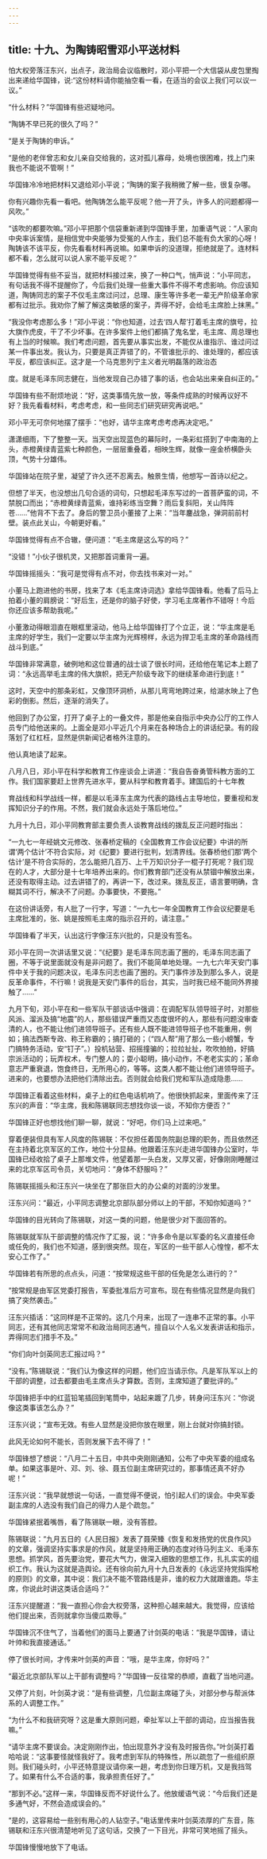 ```yaml
---
---
---
```

title: 十九、为陶铸昭雪邓小平送材料
---



怕大权旁落汪东兴，出点子，政治局会议临散时，邓小平把一个大信袋从皮包里掏出来递给华国锋，说:“这份材料请你能抽空看一看，在适当的会议上我们可以议一议。”

“什么材料？”华国锋有些迟疑地问。

“陶铸不早已死的很久了吗？”

“是关于陶铸的申诉。”

“是他的老伴曾志和女儿亲自交给我的，这对孤儿寡母，处境也很困难，找上门来我也不能说不管啊！”

华国锋冷冷地把材料又退给邓小平说；“陶铸的案子我稍微了解一些，很复杂哪。

你有兴趣你先看一看吧。他陶铸怎么能平反呢？他一开了头，许多人的问题都得一风吹。”

“该吹的都要吹嘛。”邓小平把那个信袋重新递到华国锋手里，加重语气说：“人家向中央率诉案情，是相信党中央能够为受冤的人作主，我们总不能有负大家的心呀！陶铸该不该平反，你先看看材料再说嘛。如果申诉的没道理，拒绝就是了。连材料都不看，怎么就可以说人家不能平反呢？”

华国锋觉得有些不妥当，就把材料接过来，换了一种口气，悄声说：“小平同志，有句话我不得不提醒你了，今后我们处理一些重大事件不得不考虑影响。你应该知道，陶铸同志的案子不仅毛主席过问过，总理、康生等许多老一辈无产阶级革命家都有过批示。我劝你了解了解这类敏感的案子，弄得不好，会给毛主席脸上抹黑。”

“我没你考虑那么多！”邓小平说：“你也知道，过去‘四人帮’打着毛主席的旗号，拉大旗作虎皮，干了不少坏事。在许多案件上他们都搞了鬼名堂，毛主席、周总理也有上当的时候嘛。我们考虑问题，首先要从事实出发，不能仅从谁指示、谁过问过某一件事出发。我认为，只要是真正弄错了的，不管谁批示的、谁处理的，都应该平反，都应该纠正。这才是一个马克思列宁主义者光明磊落的政治态

度。就是毛泽东同志健在，当他发现自己办错了事的话，也会站出来亲自纠正的。”

华国锋有些不耐烦地说：“好，这类事情先放一放，等条件成熟的时候再议好不好？我先看看材料，考虑考虑，和一些同志们研究研究再说吧。”

邓小平无可奈何地摆了摆手：“也好，请华主席考虑考虑再决定吧。”

潇潇细雨，下了整整一天。当天空出现蓝色的幕际时，一条彩虹搭到了中南海的上头，赤橙黄绿青蓝紫七种颜色，一层层重叠着，相映生辉，就像一座金桥横卧头顶，气势十分雄伟。

华国锋站在院子里，凝望了许久还不忍离去。触景生情，他想写一首诗以纪之。

但想了半天，也没想出几句合适的词句，只想起毛泽东写过的一首菩萨蛮的词，不禁脱口而出；“赤橙黄绿青蓝紫，谁持彩练当空舞？雨后复斜阳，关山阵阵苍……”他背不下去了。身后的警卫员小董接了上来：“当年鏖战急，弹洞前前村壁。装点此关山，今朝更好看。”

华国锋觉得有点不合辙，便问道：“毛主席是这么写的吗？”

“没错！”小伙子很机灵，又把那首词重背一遍。

华国锋摇摇头：“我可是觉得有点不对，你去找书来对一对。”

小董马上跑进他的书房，找来了本《毛主席诗词选》拿给华国锋看。他看了后马上拍着小董的肩膀说：“好后生，还是你的脑子好使，学习毛主席著作不错呀！今后你还应该多帮助我呢。”

小董激动得眼泪直在眼框里滚动，他马上给华国锋打了个立正，说：“华主席是毛主席的好学生，我们一定要以华主席为光辉榜样，永远为捍卫毛主席的革命路线而战斗到底。”

华国锋非常满意，破例地和这位普通的战士谈了很长时间，还给他在笔记本上题了词：“永远高举毛主席的伟大旗帜，把无产阶级专政下的继续革命进行到底！”

这时，天空中的那条彩虹，又像顶环洞桥，从那儿弯弯地跨过来，给湖水映上了色彩的倒影。然后，逐渐的消失了。

他回到了办公室，打开了桌子上的一叠文件，那是他亲自指示中央办公厅的工作人员专门给他送来的。上面全是邓小平近几个月来在各种场合上的讲话纪录。有的段落划了红杠枉，显然是供新闻记者格外注意的。

他认真地读了起来。

八月八日，邓小平在科学和教育工作座谈会上讲道：“我自告奋勇管科教方面的工作。我们国家要赶上世界先进水平，要从科学和教育着手。建国后的十七年教

育战线和科学战线一样，都是以毛泽东主席为代表的路线占主导地位，要重视和发挥知识分子的作用。不然，我们就会永远处于落后地位。”

九月十九日，邓小平同教育部主要负责人谈教育战线的拨乱反正问题时指出：

“一九七一年经姚文元修改、张春桥定稿的《全国教育工作会议纪要》中讲的所谓‘两个估计’不符合实际，对《纪要》要进行批判，划清界线。张春桥他们那‘两个估计’是不符合实际的，怎么能把几百万、上千万知识分子一棍子打死呢？我们现在的人才，大部分是十七年培养出来的。你们教育部门还没有从禁锢中解放出来，还没有取得主动。过去讲错了的，再讲一下，改过来。拨乱反正，语言要明确，含糊其词不行，解决不了问题。办事要快，不要拖。”

在这份讲话旁，有人批了一行字，写道：“一九七一年全国教育工作会议纪要是毛主席批准的，张、姚是按照毛主席的指示召开的，请注意。”

华国锋看了半天，认出这行字像汪东兴批的，只是没有签名。

邓小平在同一次讲话里又说：“《纪要》是毛泽东同志画了圈的，毛泽东同志画了圈，不等于说里面就没有是非问题了。我们不能简单地处理。一九七六年天安门事件中关于我的问题决议，毛泽东问志也画了圈的。天门事件涉及到那么多人，说是反革命事件，不行嘛！说我是天安门事件的后台，其实，当时我已经不能同外界接触了……”

九月下旬，邓小平在和一些军队干部谈话中强调：在调配军队领导班子时，对那些风派、溜派及搞“地震”的人，那些错误严重而又态度很坏的人，那些有问题没审查清的人，也不能让他们进领导班子。还有些人既不能进领导班子也不能重用，例如；搞法西斯专政、称王称霸的；搞打砸的；（“四人帮”用了那么一些小螃蟹，专门搞特务活动，安“钉子”。）投机钻营、招摇撞骗的；拉拉扯扯，吹吹拍拍，好搞宗派活动的；玩弄权术，专门整人的；耍小聪明，搞小动作，不老老实实的；革命意志严重衰退，饱食终日，无所用心的，等等。这类人都不能让他们进领导班子。进来的，也要想办法把他们清除出去。否则就会给我们党和军队造成隐患……

华国锋正看着这些材料，桌子上的红色电话机响了。他很快抓起来，里面传来了汪东兴的声音：“华主席，我和陈锡联同志想找你谈一谈，不知你方便否？”

华国锋正好也想找他们聊一聊，就说：“好吧，你们马上过来吧。”

穿着便装但具有军人风度的陈锡联：不仅担任着国务院副总理的职务，而且依然还在主持着北京军区的工作，地位十分显赫。他跟着汪东兴走进华国锋办公室时，华国锋已经收拾了桌子上那堆文件，他望着那一头白发，又厚又密，好像刚刚睡醒过来的北京军区司令员，关切地问：“身体不舒服吗？”

陈锡联摇摇头和汪东兴一块坐在了那张巨大的办公桌的对面的沙发里。

汪东兴问：“最近，小平同志调整北京部队部分师以上的干部，不知你知道吗？”

华国锋的目光转向了陈锡联，对这一类的问题，他是很少对下面回答的。

陈锡联就军队干部调整的情况作了汇报，说：“许多命令是以军委的名义直接任命或任免的，我们也不知道，感到很突然。现在，军区的一些干部人心惶惶，都不太安心工作了。”

华国锋若有所思的点点头，问道：“按常规这些干部的任免是怎么进行的？”

“按常规是由军区党委打报告，军委批准后方可宣布。现在有些情况显然是向我们搞了突然袭击。”

汪东兴插话：“这同样是不正常的。这几个月来，出现了一连串不正常的事。小平同志，还有其他同志常常不和政治局同志通气，擅自以个人名义发表讲话和指示，弄得同志们措手不及。”

“你们向叶剑英同志汇报过吗？”

“没有。”陈锡联说：“我们认为像这样的问题，他们应当请示你。凡是军队军以上的干部的调整，过去都要由毛主席点头才算数。否则，主席知道了要批评的。”

华国锋把手中的红蓝铅笔插回到笔筒中，站起来踱了几步，转身问汪东兴：“你说像这类事该怎么办？”

汪东兴说；“宣布无效。有些人显然是没把你放在眼里，刚上台就对你搞封锁。

此风无论如何不能长，否则发展下去不得了！”

华国锋想了想说：“八月二十五日，中共中央刚刚通知，公布了中央军委的组成名单。如果这事是叶、邓、刘、徐、聂五位副主席研究过的，那事情还真不好办呢！”

汪东兴说：“我早就想说一句话，一直觉得不便说，怕引起人们的误会。中央军委副主席的人选没有我们自己的得力人是个疏忽。”

华国锋紧抿着嘴唇，看了陈锡联一眼，没有答腔。

陈锡联说：“九月五日的《人民日报》发表了聂荣臻《恢复和发扬党的优良作风》的文章，强调坚持实事求是的作风，就是坚持用正确的态度对待马列主义、毛泽东思想。抓学风，首先要治党，要花大气力，做深入细致的思想工作，扎扎实实的组织工作。我认为这就是造舆论。还有徐向前九月十九日发表的《永远坚持党指挥枪的原则》的文章，其中说：我们决不能不管路线是非，谁的权力大就跟谁跑。华主席，你说此时讲这类话合适吗？”

汪东兴提醒道：“我一直担心你会大权旁落，这种担心越来越大。我觉得，应该给他们提出来，否则就拿你当傻瓜欺辱。”

华国锋沉不住气了，当着他们的面马上要通了计剑英的电话：“我是华国锋，请让叶帅和我直接通话。”

停了很长时间，才传来叶剑英的声音：“哦，是华主席，你好吗？”

“最近北京部队军以上干部有调整吗？”华国锋一反往常的恭顺，直截了当地问道。

又停了片刻，叶剑英才说：“是有些调整，几位副主席碰了头，对部分参与帮派体系的人调整工作。”

“为什么不和我研究呀？这是重大原则问题，牵扯军以上干部的调动，应当报告我嘛。”

“请华主席不要误会。决定刚刚作出，怕出现意外才没有及时报告你。”叶剑英打着哈哈说：“这事要怪就怪我好了。我考虑到军队的特殊性，所以疏忽了一些组织原则。我们碰头时，小平还特意提议请你来一趟，考虑到你日理万机，又是我挡驾了。如果有什么不合适的事，我承担责任好了。”

“那到不必。”这样一来，华国锋反而不好说什么了。他放缓语气说：“今后我们还是多通气好，不然会造成误会的。”

“是的，这容易给一些别有用心的人钻空子。”电话里传来叶剑英浓厚的广东音，陈锡联和汪东兴很清楚地听见了这句话，交换了一下目光，非常可笑地摇了摇头。

华国锋慢慢地放下了电话。